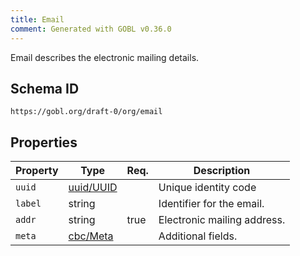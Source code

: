 ```yaml
---
title: Email
comment: Generated with GOBL v0.36.0
---
```


Email describes the electronic mailing details.

## Schema ID

`https://gobl.org/draft-0/org/email`

## Properties

| Property | Type                            | Req. | Description                 |
|----------|---------------------------------|------|-----------------------------|
| `uuid`   | [uuid/UUID](/draft-0/uuid/uuid) |      | Unique identity code        |
| `label`  | string                          |      | Identifier for the email.   |
| `addr`   | string                          | true | Electronic mailing address. |
| `meta`   | [cbc/Meta](/draft-0/cbc/meta)   |      | Additional fields.          |

